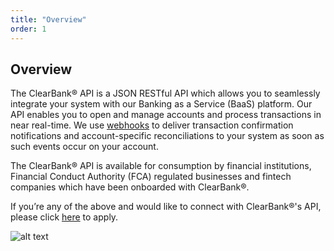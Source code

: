 ```yaml
---
title: "Overview"
order: 1
---
```


## Overview

The ClearBank® API is a JSON RESTful API which allows you to seamlessly integrate your system with our Banking as a Service (BaaS) platform. Our API enables you to open and manage accounts and process transactions in near real-time. We use [webhooks](/docs/webhooks) to deliver transaction confirmation notifications and account-specific reconciliations to your system as soon as such events occur on your account.

The ClearBank® API is available for consumption by financial institutions, Financial Conduct Authority (FCA) regulated businesses and fintech companies which have been onboarded with ClearBank®.

If you’re any of the above and would like to connect with ClearBank®'s API, please click [here](https://clear.bank/eligibility-criteria) to apply.

![alt text](/assets/images/how-the-API-works.png "How the ClearBank® API works")
